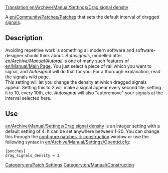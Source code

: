 [[Translation:en/Archive/Manual/Settings/Drag signal density]]
[[Category:en/Patch Settings]]
[[Category:en/Manual/Construction]]

A [[en/Community/Patches/Patches]] that sets the default interval of dragged [[en/Manual/Signals|signals]].

== Description ==
Avoiding repetitive work is something all modern software and software-designer should think about. ''Autosignals'', modelled after ''[[en/Archive/Manual/Autorail]]'' is one of many such features of [[en/Manual/Main Page]]. You just select a piece of rail which you want to signal, and ''Autosignal'' will do that for you. For a thorough explanation, read the [[en/Manual/Signals#i-don-t-want-to-click-a-zillion-times-to-signal-my-track|signals]] wiki page.<br />
This setting will let you change the density at which dragged signals appear. Setting this to 2 will make a signal appear every second tile, setting it to 10, every 10th, etc. ''Autosignal'' will also "autoremove" your signals at the interval selected here.

== Use ==
[[en/Archive/Manual/Settings/Drag signal density]] is an integer setting with a default setting of 4. It can be set anywhere between 1-20. You can change this through the [[en/Archive/Manual/Settings/Configuring patches/Construction|configure patches -> construction]] window or use the following syntax in [[en/Archive/Manual/Settings/Openttd.cfg]]:
<pre>[patches]
drag_signals_density = 3</pre>